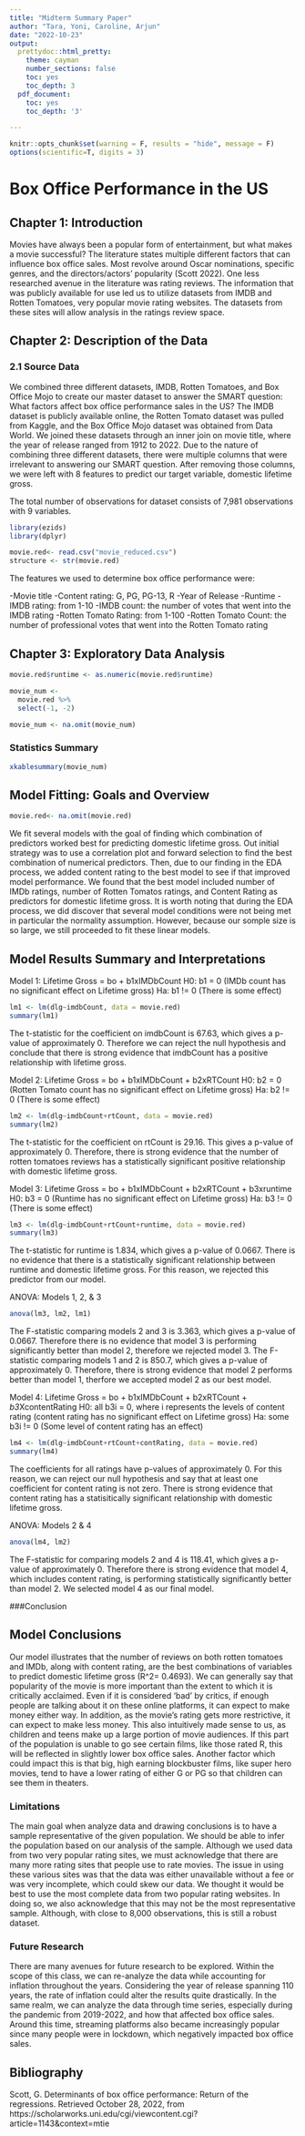 ---
title: "Midterm Summary Paper"
author: "Tara, Yoni, Caroline, Arjun"
date: "2022-10-23"
output:
  prettydoc::html_pretty:
    theme: cayman
    number_sections: false
    toc: yes
    toc_depth: 3
  pdf_document:
    toc: yes
    toc_depth: '3'

---

```{r init, include=FALSE}

knitr::opts_chunk$set(warning = F, results = "hide", message = F)
options(scientific=T, digits = 3) 

```

# Box Office Performance in the US

## Chapter 1: Introduction

Movies have always been a popular form of entertainment, but what makes a movie successful? The literature states multiple different factors that can influence box office sales. Most revolve around Oscar nominations, specific genres, and the directors/actors' popularity (Scott 2022). One less researched avenue in the literature was rating reviews. The information that was publicly available for use led us to utilize datasets from IMDB and Rotten Tomatoes, very popular movie rating websites. The datasets from these sites will allow analysis in the ratings review space. 


## Chapter 2: Description of the Data


### 2.1 Source Data

We combined three different datasets, IMDB, Rotten Tomatoes, and Box Office Mojo to create our master dataset to answer the SMART question: What factors affect box office performance sales in the US? The IMDB dataset is publicly available online, the Rotten Tomato dataset was pulled from Kaggle, and the Box Office Mojo dataset was obtained from Data World. We joined these datasets through an inner join on movie title, where the year of release ranged from 1912 to 2022. Due to the nature of combining three different datasets, there were multiple columns that were irrelevant to answering our SMART question. After removing those columns, we were left with 8 features to predict our target variable, domestic lifetime gross.  


The total number of observations for dataset consists of 7,981 observations with 9 variables. 

```{r ch2.1, include=FALSE}
library(ezids)
library(dplyr)

movie.red<- read.csv("movie_reduced.csv")
structure <- str(movie.red)


```


The features we used to determine box office performance were: 

-Movie title
-Content rating: G, PG, PG-13, R
-Year of Release
-Runtime
-IMDB rating: from 1-10
-IMDB count:  the number of votes that went into the IMDB rating 
-Rotten Tomato Rating: from 1-100
-Rotten Tomato Count: the number of professional votes that went into the Rotten Tomato rating


## Chapter 3: Exploratory Data Analysis

```{r clean, include=F}
movie.red$runtime <- as.numeric(movie.red$runtime)

movie_num <-
  movie.red %>%
  select(-1, -2)

movie_num <- na.omit(movie_num)
```


### Statistics Summary

```{r ezids, echo=FALSE, results=T}

xkablesummary(movie_num)


```











## Model Fitting: Goals and Overview
```{r na remove, include=FALSE}
movie.red<- na.omit(movie.red)
```

We fit several models with the goal of finding which combination of predictors worked best for predicting domestic lifetime gross. Out initial strategy was to use a correlation plot and forward selection to find the best combination of numerical predictors. Then, due to our finding in the EDA process, we added content rating to the best model to see if that improved model performance. We found that the best model included number of IMDb ratings, number of Rotten Tomatos ratings, and Content Rating as predictors for domestic lifetime gross. It is worth noting that during the EDA process, we did discover that several model conditions were not being met in particular the normality assumption. However, because our somple size is so large, we still proceeded to fit these linear models. 


## Model Results Summary and Interpretations
Model 1: Lifetime Gross = bo + b1xIMDbCount
  H0: b1 = 0 (IMDb count has no significant effect on Lifetime gross)
  Ha: b1 != 0 (There is some effect)
  
```{r lm1, results='markup'}
lm1 <- lm(dlg~imdbCount, data = movie.red)
summary(lm1)
```

The t-statistic for the coefficient on imdbCount is 67.63, which gives a p-value of approximately 0. Therefore we can reject the null hypothesis and conclude that there is strong evidence that imdbCount has a positive relationship with lifetime gross.

Model 2: Lifetime Gross = bo + b1xIMDbCount + b2xRTCount
  H0: b2 = 0 (Rotten Tomato count has no significant effect on Lifetime gross)
  Ha: b2 != 0 (There is some effect)
  
```{r lm2, results='markup'}
lm2 <- lm(dlg~imdbCount+rtCount, data = movie.red)
summary(lm2)
```

The t-statistic for the coefficient on rtCount is 29.16. This gives a p-value of approximately 0. Therefore, there is strong evidence that the number of rotten tomatoes reviews has a statistically significant positive relationship with domestic lifetime gross.

Model 3: Lifetime Gross = bo + b1xIMDbCount + b2xRTCount + b3xruntime
  H0: b3 = 0 (Runtime has no significant effect on Lifetime gross)
  Ha: b3 != 0 (There is some effect)

```{r lm3, results='markup'}
lm3 <- lm(dlg~imdbCount+rtCount+runtime, data = movie.red)
summary(lm3)
```

The t-statistic for runtime is 1.834, which gives a p-value of 0.0667. There is no evidence that there is a statistically significant relationship between runtime and domestic lifetime gross. For this reason, we rejected this predictor from our model.

ANOVA: Models 1, 2, & 3
```{r anova, results='markup'}
anova(lm3, lm2, lm1)
```

The F-statistic comparing models 2 and 3 is 3.363, which gives a p-value of 0.0667. Therefore there is no evidence that model 3 is performing significantly better than model 2, therefore we rejected model 3. The F-statistic comparing models 1 and 2 is 850.7, which gives a p-value of approximately 0. Therefore, there is strong evidence that model 2 performs better than model 1, therfore we accepted model 2 as our best model.

Model 4: Lifetime Gross = bo + b1xIMDbCount + b2xRTCount + *b3*XcontentRating
  H0: all b3i = 0, where i represents the levels of content rating (content rating has no significant effect on Lifetime gross)
  Ha: some b3i != 0 (Some level of content rating has an effect)
  
```{r content rating lm, results='markup'}
lm4 <- lm(dlg~imdbCount+rtCount+contRating, data = movie.red)
summary(lm4)

```

The coefficients for all ratings have p-values of approximately 0. For this reason, we can reject our null hypothesis and say that at least one coefficient for content rating is not zero. There is strong evidence that content rating has a statisitically significant relationship with domestic lifetime gross. 

ANOVA: Models 2 & 4
```{r anova cont rating, results='markup'}
anova(lm4, lm2)
```

The F-statistic for comparing models 2 and 4 is 118.41, which gives a p-value of approximately 0. Therefore there is strong evidence that model 4, which includes content rating, is performing statistically significantly better than model 2. We selected model 4 as our final model.

###Conclusion

## Model Conclusions
Our model illustrates that the number of reviews on both rotten tomatoes and IMDb, along with content rating, are the best combinations of variables to predict domestic lifetime gross (R^2= 0.4693). We can generally say that popularity of the movie is more important than the extent to which it is critically acclaimed. Even if it is considered 'bad' by critics, if enough people are talking about it on these online platforms, it can expect to make money either way. In addition, as the movie's rating gets more restrictive, it can expect to make less money. This also intuitively made sense to us, as children and teens make up a large portion of movie audiences. If this part of the population is unable to go see certain films, like those rated R, this will be reflected in slightly lower box office sales. Another factor which could impact this is that big, high earning blockbuster films, like super hero movies, tend to have a lower rating of either G or PG so that children can see them in theaters.


### Limitations

The main goal when analyze data and drawing conclusions is to have a sample representative of the given population. We should be able to infer the population based on our analysis of the sample. Although we used data from two very popular rating sites, we must acknowledge that there are many more rating sites that people use to rate movies. The issue in using these various sites was that the data was either unavailable without a fee or was very incomplete, which could skew our data. We thought it would be best to use the most complete data from two popular rating websites. In doing so, we also acknowledge that this may not be the most representative sample. Although, with close to 8,000 observations, this is still a robust dataset. 


### Future Research

There are many avenues for future research to be explored. Within the scope of this class, we can re-analyze the data while accounting for inflation throughout the years. Considering the year of release spanning 110 years, the rate of inflation could alter the results quite drastically. In the same realm, we can analyze the data through time series, especially during the pandemic from 2019-2022, and how that affected box office sales. Around this time, streaming platforms also became increasingly popular since many people were in lockdown, which negatively impacted box office sales. 





## Bibliography

Scott, G. Determinants of box office performance: Return of the regressions. Retrieved October 28, 2022, from https://scholarworks.uni.edu/cgi/viewcontent.cgi?article=1143&amp;context=mtie 